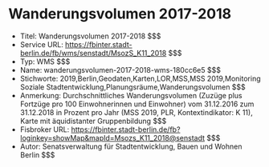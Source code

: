 # Wanderungsvolumen 2017-2018
- Titel: Wanderungsvolumen 2017-2018 $$$
- Service URL: https://fbinter.stadt-berlin.de/fb/wms/senstadt/MsozS_K11_2018 $$$
- Typ: WMS $$$
- Name: wanderungsvolumen-2017-2018-wms-180cc6e5 $$$
- Stichworte: 2019,Berlin,Geodaten,Karten,LOR,MSS,MSS 2019,Monitoring Soziale Stadtentwicklung,Planungsräume,Wanderungsvolumen $$$
- Anmerkung: Durchschnittliches Wanderungsvolumen (Zuzüge plus Fortzüge pro 100 Einwohnerinnen und Einwohner) vom 31.12.2016 zum 31.12.2018 in Prozent pro Jahr (MSS 2019, PLR, Kontextindikator: K 11), Karte mit äquidistanter Gruppenbildung $$$
- Fisbroker URL: https://fbinter.stadt-berlin.de/fb?loginkey=showMap&mapId=Msozs_K11_2018@senstadt $$$
- Autor: Senatsverwaltung für Stadtentwicklung, Bauen und Wohnen Berlin $$$
